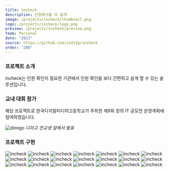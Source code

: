 ```yaml
---
title: incheck
description: 인원체크를 더 쉽게
image: /projects/incheck/thumbnail.png
logo: /projects/incheck/logo.png
preview: /projects/incheck/preview.png
team: Personal
date: "2023"
source: https://github.com/sid12g/incheck
order: "200"
---
```


### 프로젝트 소개

incheck는 인원 확인이 필요한 기관에서 인원 확인을 보다 간편하고 쉽게 할 수 있는 솔루션입니다.

### 교내 대회 참가

해당 프로젝트로 한국디지털미디어고등학교가 주최한 제9회 창의 IT 공모전 운영계획에 참여하였습니다.

![dimigo](/projects/incheck/dimigo.png) _디미고 전교생 앞에서 발표_

### 프로젝트 구현

![incheck](/projects/incheck/1.png)
![incheck](/projects/incheck/2.png)
![incheck](/projects/incheck/3.png)
![incheck](/projects/incheck/4.png)
![incheck](/projects/incheck/5.png)
![incheck](/projects/incheck/6.png)
![incheck](/projects/incheck/7.png)
![incheck](/projects/incheck/8.png)
![incheck](/projects/incheck/9.png)
![incheck](/projects/incheck/10.png)
![incheck](/projects/incheck/11.png)
![incheck](/projects/incheck/12.png)
![incheck](/projects/incheck/13.png)
![incheck](/projects/incheck/14.png)
![incheck](/projects/incheck/15.png)
![incheck](/projects/incheck/16.png)
![incheck](/projects/incheck/17.png)
![incheck](/projects/incheck/18.png)
![incheck](/projects/incheck/19.png)
![incheck](/projects/incheck/20.png)
![incheck](/projects/incheck/21.png)

